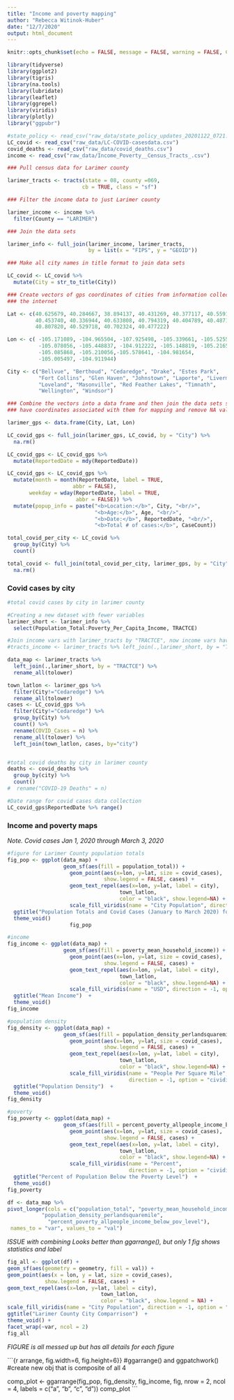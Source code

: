 ```yaml
---
title: "Income and poverty mapping"
author: "Rebecca Witinok-Huber"
date: "12/7/2020"
output: html_document
---
```


```r
knitr::opts_chunk$set(echo = FALSE, message = FALSE, warning = FALSE, CB = FALSE)
```


```r
library(tidyverse)
library(ggplot2)
library(tigris)
library(na.tools)
library(lubridate)
library(leaflet)
library(ggrepel)
library(viridis)
library(plotly)
library("ggpubr")

#state_policy <- read_csv("raw_data/state_policy_updates_20201122_0721.csv")
LC_covid <- read_csv("raw_data/LC-COVID-casesdata.csv")
covid_deaths <- read_csv("raw_data/covid_deaths.csv")
income <- read_csv("raw_data/Income_Poverty__Census_Tracts_.csv")

### Pull census data for Larimer county 

larimer_tracts <- tracts(state = 08, county =069, 
                        cb = TRUE, class = "sf")
```


```r
### Filter the income data to just Larimer county

larimer_income <- income %>%
  filter(County == "LARIMER")

### Join the data sets 

larimer_info <- full_join(larimer_income, larimer_tracts, 
                          by = list(x = "FIPS", y = "GEOID"))

### Make all city names in title format to join data sets

LC_covid <- LC_covid %>% 
  mutate(City = str_to_title(City))

### Create vectors of gps coordinates of cities from information collected from
### the internet

Lat <- c(40.625679, 40.284667, 38.894137, 40.431269, 40.377117, 40.559167, 
         40.453740, 40.336944, 40.633808, 40.794319, 40.404789, 40.487171,
         40.807820, 40.529718, 40.702324, 40.477222)

Lon <- c( -105.171089, -104.965504, -107.925498, -105.339661, -105.525514,
          -105.078056, -105.448837, -104.912222, -105.148819, -105.216579,
          -105.085868, -105.210056,-105.578641, -104.981654, 
          -105.005497, -104.911944)

City <- c("Bellvue", "Berthoud", "Cedaredge", "Drake", "Estes Park",
          "Fort Collins", "Glen Haven", "Johnstown", "Laporte", "Livermore",
          "Loveland", "Masonville", "Red Feather Lakes", "Timnath", 
          "Wellington", "Windsor")

### Combine the vectors into a data frame and then join the data sets so cities
### have coordinates associated with them for mapping and remove NA values

larimer_gps <- data.frame(City, Lat, Lon)

LC_covid_gps <- full_join(larimer_gps, LC_covid, by = "City") %>% 
  na.rm()

LC_covid_gps <- LC_covid_gps %>% 
  mutate(ReportedDate = mdy(ReportedDate)) 

LC_covid_gps <- LC_covid_gps %>% 
  mutate(month = month(ReportedDate, label = TRUE,
                     abbr = FALSE),
       weekday = wday(ReportedDate, label = TRUE,
                      abbr = FALSE)) %>% 
  mutate(popup_info = paste("<b>Location:</b>", City, "<br/>",
                            "<b>Age:</b>", Age, "<br/>",
                            "<b>Date:</b>", ReportedDate, "<br/>",
                            "<b>Total # of cases:</b>", CaseCount))

total_covid_per_city <- LC_covid %>% 
  group_by(City) %>% 
  count()

total_covid <- full_join(total_covid_per_city, larimer_gps, by = "City") %>% 
  na.rm()
```


### Covid cases by city


```r
#total covid cases by city in larimer county

#Creating a new dataset with fewer variables
larimer_short <- larimer_info %>%
  select(Population_Total:Poverty_Per_Capita_Income, TRACTCE)

#Join income vars with larimer_tracts by "TRACTCE", now income vars have coords
#tracts_income <- larimer_tracts %>% left_join(.,larimer_short, by = "TRACTCE") 

data_map <- larimer_tracts %>% 
  left_join(.,larimer_short, by = "TRACTCE") %>%
  rename_all(tolower)

town_latlon <- larimer_gps %>%
  filter(City!="Cedaredge") %>%
  rename_all(tolower)
cases <- LC_covid_gps %>%
  filter(City!="Cedaredge") %>%
  group_by(City) %>%
  count() %>%
  rename(COVID_Cases = n) %>%
  rename_all(tolower) %>%
  left_join(town_latlon, cases, by="city")


#total covid deaths by city in larimer county
deaths <- covid_deaths %>%
  group_by(city) %>%
  count() 
#  rename("COVID-19 Deaths" = n) 

#Date range for covid cases data collection
LC_covid_gps$ReportedDate %>% range()
```


### Income and poverty maps

*Note. Covid cases Jan 1, 2020 through March 3, 2020*

```r
#figure for Larimer County population totals
fig_pop <- ggplot(data_map) +
                  geom_sf(aes(fill = population_total)) +
                    geom_point(aes(x=lon, y=lat, size = covid_cases),
                               show.legend = FALSE, cases) +
                    geom_text_repel(aes(x=lon, y=lat, label = city),
                                    town_latlon,
                                    color = "black", show.legend=NA) +
                    scale_fill_viridis(name = "City Population", direction = -1, option = "cividis") +
  ggtitle("Population Totals and Covid Cases (January to March 2020) for Larimer County")  +
  theme_void()
                    fig_pop

#income                                 
fig_income <- ggplot(data_map) +
                  geom_sf(aes(fill = poverty_mean_household_income)) +
                    geom_point(aes(x=lon, y=lat, size = covid_cases),
                               show.legend = FALSE, cases) +
                    geom_text_repel(aes(x=lon, y=lat, label = city),
                                    town_latlon,
                                    color = "black", show.legend=NA) +
                    scale_fill_viridis(name = "USD", direction = -1, option = "cividis") +
  ggtitle("Mean Income")  +
  theme_void()
fig_income

#population density
fig_density <- ggplot(data_map) +
                  geom_sf(aes(fill = population_density_perlandsquaremile)) +
                    geom_point(aes(x=lon, y=lat, size = covid_cases),
                               show.legend = FALSE, cases) +
                    geom_text_repel(aes(x=lon, y=lat, label = city),
                                    town_latlon,
                                    color = "black", show.legend=NA) +
                    scale_fill_viridis(name = "People Per Square Mile", 
                                       direction = -1, option = "cividis") +
  ggtitle("Population Density")  +
  theme_void()
fig_density    

#poverty
fig_poverty <- ggplot(data_map) +
                  geom_sf(aes(fill = percent_poverty_allpeople_income_below_pov_level)) +
                    geom_point(aes(x=lon, y=lat, size = covid_cases),
                               show.legend = FALSE, cases) +
                    geom_text_repel(aes(x=lon, y=lat, label = city),
                                    town_latlon,
                                    color = "black", show.legend=NA) +
                    scale_fill_viridis(name = "Percent", 
                                       direction = -1, option = "cividis") +
  ggtitle("Percent of Population Below the Poverty Level")  +
  theme_void()
fig_poverty   
```

```r
df <- data_map %>%
pivot_longer(cols = c("population_total", "poverty_mean_household_income",
           "population_density_perlandsquaremile",
             "percent_poverty_allpeople_income_below_pov_level"),
 names_to = "var", values_to = "val")
```


*ISSUE with combining*
*Looks better than ggarrange(), but only 1 fig shows statistics and label*

```r
fig_all <- ggplot(df) +
geom_sf(aes(geometry = geometry, fill = val)) +
geom_point(aes(x = lon, y = lat, size = covid_cases),
            show.legend = FALSE, cases) +
geom_text_repel(aes(x=lon, y=lat, label = city),
                              town_latlon,
                              color = "black", show.legend = NA) +
scale_fill_viridis(name = "City Population", direction = -1, option = "cividis") +
ggtitle("Larimer County City Comparrison")  +
theme_void() +
facet_wrap(~var, ncol = 2)
fig_all
```


*FIGURE is all messed up but has all details for each figure*

```{r arrange, fig.width=6, fig.height=6}}
#ggarrange() and ggpatchwork()
#create new obj that is composite of all 4 

comp_plot <- ggarrange(fig_pop, fig_density, fig_income, fig,
                       nrow = 2,  ncol = 4, 
                       labels = c("a", "b", "c", "d"))
comp_plot
```
